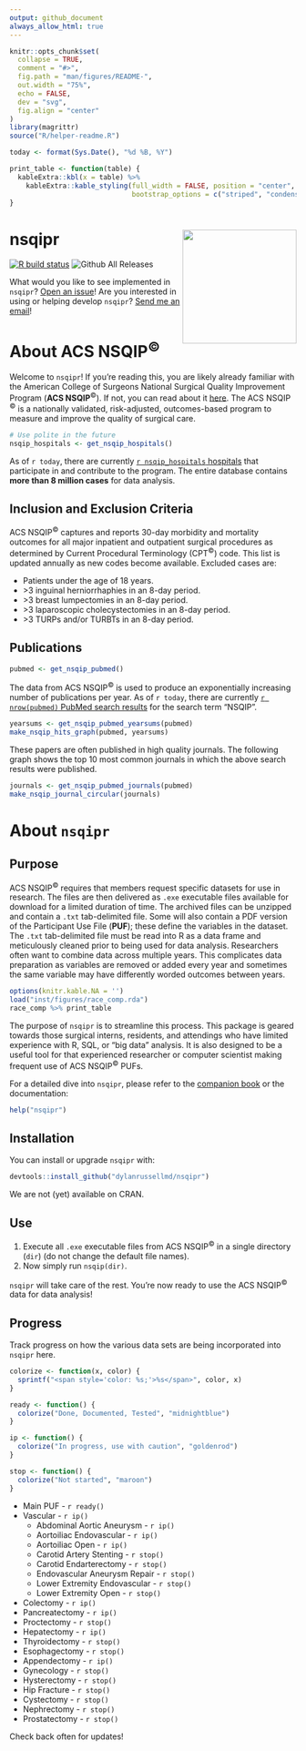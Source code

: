 ```yaml
---
output: github_document
always_allow_html: true
---
```


<!-- README.md is generated from README.Rmd. Please edit that file -->

```r
knitr::opts_chunk$set(
  collapse = TRUE,
  comment = "#>",
  fig.path = "man/figures/README-",
  out.width = "75%",
  echo = FALSE,
  dev = "svg",
  fig.align = "center"
)
library(magrittr)
source("R/helper-readme.R")

today <- format(Sys.Date(), "%d %B, %Y")

print_table <- function(table) {
  kableExtra::kbl(x = table) %>%
    kableExtra::kable_styling(full_width = FALSE, position = "center", 
                              bootstrap_options = c("striped", "condensed"), font_size = 14)
}
```

# nsqipr <img src='man/figures/hex.png' align="right" height="200"/>

<!-- badges: start -->
[![R build status](https://github.com/dylanrussellmd/nsqipr/workflows/R-CMD-check/badge.svg)](https://github.com/dylanrussellmd/nsqipr/actions)
![Github All Releases](https://img.shields.io/github/downloads/dylanrussellmd/nsqipr/total?style=plastic)
<!-- badges: end -->

What would you like to see implemented in `nsqipr`? [Open an issue](https://github.com/doctortickle/nsqipr/issues)!  Are you interested in using or helping develop `nsqipr`? [Send me an email](dyl.russell@gmail.com)!

# About ACS NSQIP<sup>&copy;</sup>

Welcome to `nsqipr`! If you're reading this, you are likely already familiar with the American College of Surgeons National Surgical Quality Improvement Program (**ACS NSQIP**<sup>&copy;</sup>). If not, you can read about it [here](https://www.facs.org/quality-programs/acs-nsqip). The ACS NSQIP <sup>&copy;</sup> is a nationally validated, risk-adjusted, outcomes-based program to measure and improve the quality of surgical care. 

```r
# Use polite in the future
nsqip_hospitals <- get_nsqip_hospitals()
```

As of `r today`, there are currently [`r nsqip_hospitals` hospitals](https://www.facs.org/search/nsqip-participants?allresults=) that participate in and contribute to the program. The entire database contains **more than 8 million cases** for data analysis. 

## Inclusion and Exclusion Criteria

ACS NSQIP<sup>&copy;</sup> captures and reports 30-day morbidity and mortality outcomes for all major inpatient and outpatient surgical procedures as determined by Current Procedural Terminology (CPT<sup>&copy;</sup>) code. This list is updated annually as new codes become available. Excluded cases are:
  
  * Patients under the age of 18 years.
  * \>3 inguinal herniorrhaphies in an 8-day period.
  * \>3 breast lumpectomies in an 8-day period.
  * \>3 laparoscopic cholecystectomies in an 8-day period.
  * \>3 TURPs and/or TURBTs in an 8-day period.

## Publications

```r
pubmed <- get_nsqip_pubmed()
```

The data from ACS NSQIP<sup>&copy;</sup> is used to produce an exponentially increasing number of publications per year. As of `r today`, there are currently [`r nrow(pubmed)` PubMed search results](https://pubmed.ncbi.nlm.nih.gov/?term=NSQIP) for the search term "NSQIP".

```r
yearsums <- get_nsqip_pubmed_yearsums(pubmed)
make_nsqip_hits_graph(pubmed, yearsums)
```

These papers are often published in high quality journals. The following graph shows the top 10 most common journals in which the above search results were published.

```r
journals <- get_nsqip_pubmed_journals(pubmed)
make_nsqip_journal_circular(journals)
```

# About `nsqipr`

## Purpose

ACS NSQIP<sup>&copy;</sup> requires that members request specific datasets for use in research. The files are then delivered as `.exe` executable files available for download for a limited duration of time. The archived files can be unzipped and contain a `.txt` tab-delimited file. Some will also contain a PDF version of the Participant Use File (**PUF**); these define the variables in the dataset. The `.txt` tab-delimited file must be read into R as a data frame and meticulously cleaned prior to being used for data analysis. Researchers often want to combine data across multiple years. This complicates data preparation as variables are removed or added every year and sometimes the same variable may have differently worded outcomes between years.

```r
options(knitr.kable.NA = '')
load("inst/figures/race_comp.rda")
race_comp %>% print_table
```

The purpose of `nsqipr` is to streamline this process. This package is geared towards those surgical interns, residents, and attendings who have limited experience with R, SQL, or "big data" analysis. It is also designed to be a useful tool for that experienced researcher or computer scientist making frequent use of ACS NSQIP<sup>&copy;</sup> PUFs.

For a detailed dive into `nsqipr`, please refer to the [companion book](https://www.dylanrussellmd.com/nsqipr_book) or the documentation:

```r
help("nsqipr")
```

## Installation

You can install or upgrade `nsqipr` with:

```r
devtools::install_github("dylanrussellmd/nsqipr")
```

We are not (yet) available on CRAN.

## Use

  1. Execute all `.exe` executable files from ACS NSQIP<sup>&copy;</sup> in a single directory (`dir`) (do not change the default file names). 
  2. Now simply run `nsqip(dir)`.
  
`nsqipr` will take care of the rest. You're now ready to use the ACS NSQIP<sup>&copy;</sup> data for data analysis!

## Progress

Track progress on how the various data sets are being incorporated into `nsqipr` here.

```r
colorize <- function(x, color) {
  sprintf("<span style='color: %s;'>%s</span>", color, x)
}

ready <- function() {
  colorize("Done, Documented, Tested", "midnightblue")
}

ip <- function() {
  colorize("In progress, use with caution", "goldenrod")
}

stop <- function() {
  colorize("Not started", "maroon")
}
```

- Main PUF - `r ready()` 
- Vascular - `r ip()`
  - Abdominal Aortic Aneurysm - `r ip()`
  - Aortoiliac Endovascular - `r ip()`
  - Aortoiliac Open - `r ip()`
  - Carotid Artery Stenting - `r stop()`
  - Carotid Endarterectomy - `r stop()`
  - Endovascular Aneurysm Repair - `r stop()`
  - Lower Extremity Endovascular - `r stop()`
  - Lower Extremity Open - `r stop()`
- Colectomy - `r ip()`
- Pancreatectomy - `r ip()`
- Proctectomy - `r stop()`
- Hepatectomy - `r ip()`
- Thyroidectomy - `r stop()`
- Esophagectomy - `r stop()`
- Appendectomy - `r ip()`
- Gynecology - `r stop()`
- Hysterectomy - `r stop()`
- Hip Fracture - `r stop()`
- Cystectomy - `r stop()`
- Nephrectomy - `r stop()`
- Prostatectomy - `r stop()`

Check back often for updates!
